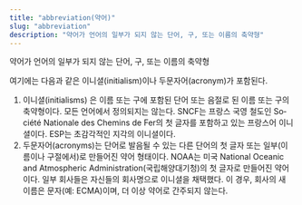 ```yaml
---
title: "abbreviation(약어)"
slug: "abbreviation"
description: "약어가 언어의 일부가 되지 않는 단어, 구, 또는 이름의 축약형"
---
```



약어가 언어의 일부가 되지 않는 단어, 구, 또는 이름의 축약형

<Card title="참고 1" icon="document">
여기에는 다음과 같은 이니셜(<span lang="en">initialism</span>)이나 두문자어(<span lang="en">acronym</span>)가 포함된다.
</Card>

1. 이니셜(<span lang="en">initialisms</span>) 은 이름 또는 구에 포함된 단어 또는 음절로 된 이름 또는 구의 축약형이다.
	<Card title="참고 2" icon="document">
	모든 언어에서 정의되지는 않는다.
	</Card>
	<Card title="예제 1" icon="open-book">
	SNCF는 프랑스 국영 철도인 <span lang="fr">Société Nationale des Chemins de Fer</span>의 첫 글자를 포함하고 있는 프랑스어 이니셜이다.
	</Card>
	<Card title="예제 2" icon="open-book">
	ESP는 초감각적인 지각의 이니셜이다.
	</Card>
1. 두문자어(<span lang="en">acronyms</span>)는 단어로 발음될 수 있는 다른 단어의 첫 글자 또는 일부(이름이나 구절에서)로 만들어진 약어 형태이다.
	<Card title="예제 3" icon="open-book">
	NOAA는 미국 <span lang="en">National Oceanic and Atmospheric Administration</span>(국립해양대기청)의 첫 글자로 만들어진 약어이다.
	</Card>
	<Card title="참고 3" icon="document">
	일부 회사들은 자신들의 회사명으로 이니셜을 채택했다. 이 경우, 회사의 새 이름은 문자(예: ECMA)이며, 더 이상 약어로 간주되지 않는다.
	</Card>
